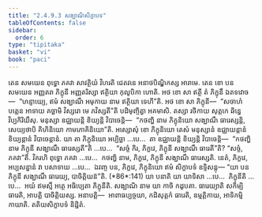 ```yaml
---
title: "2.4.9.3 សង្ឃាណិសិក្ខាបទ"
tableOfContents: false
sidebar:
  order: 6
type: "tipitaka"
basket: "vi"
book: "paci"
---
```



<DynamicBreadcrumb />

<Division number="1190" book="paci">

<Paragraph number="3454" book="paci">
តេន សមយេន ពុទ្ធោ ភគវា សាវត្ថិយំ វិហរតិ ជេតវនេ អនាថបិណ្ឌិកស្ស អារាមេ. តេន ខោ បន សមយេន អញ្ញតរា ភិក្ខុនី អញ្ញតរិស្សា ឥត្ថិយា កុលូបិកា ហោតិ. អថ ខោ សា ឥត្ថី តំ ភិក្ខុនឹ ឯតទវោច—  “ហន្ទាយ្យេ, ឥមំ សង្ឃាណឹ អមុកាយ នាម ឥត្ថិយា ទេហី”តិ. អថ ខោ សា ភិក្ខុនី—  “សចាហំ បត្តេន អាទាយ គច្ឆាមិ វិស្សរោ មេ ភវិស្សតី”តិ បដិមុញ្ចិត្វា អគមាសិ. តស្សា រថិកាយ សុត្តកេ ឆិន្នេ វិប្បកិរិយឹសុ. មនុស្សា ឧជ្ឈាយន្តិ ខិយ្យន្តិ វិបាចេន្តិ—  “កថញ្ហិ នាម ភិក្ខុនិយោ សង្ឃាណឹ ធារេស្សន្តិ, សេយ្យថាបិ គិហិនិយោ កាមភោគិនិយោ”តិ.
</Paragraph>

<Paragraph number="3455" book="paci">
អស្សោសុំ ខោ ភិក្ខុនិយោ តេសំ មនុស្សានំ ឧជ្ឈាយន្តានំ ខិយ្យន្តានំ វិបាចេន្តានំ. យា តា ភិក្ខុនិយោ អប្បិច្ឆា …បេ…  តា ឧជ្ឈាយន្តិ ខិយ្យន្តិ វិបាចេន្តិ—  “កថញ្ហិ នាម ភិក្ខុនី សង្ឃាណឹ ធារេស្សតី”តិ …បេ…  “សច្ចំ កិរ, ភិក្ខវេ, ភិក្ខុនី សង្ឃាណឹ ធារេតី”តិ? “សច្ចំ, ភគវា”តិ. វិគរហិ ពុទ្ធោ ភគវា …បេ…  កថញ្ហិ នាម, ភិក្ខវេ, ភិក្ខុនី សង្ឃាណឹ ធារេស្សតិ. នេតំ, ភិក្ខវេ, អប្បសន្នានំ វា បសាទាយ …បេ…  ឯវញ្ច បន, ភិក្ខវេ, ភិក្ខុនិយោ ឥមំ សិក្ខាបទំ ឧទ្ទិសន្តុ—
</Paragraph>

</Division>
<Division number="1191" book="paci">

<Paragraph number="3456" book="paci">
<Emphasis>“យា បន ភិក្ខុនី សង្ឃាណឹ ធារេយ្យ, បាចិត្តិយន៑”</Emphasis>តិ. (*86*:<Emphasis>141</Emphasis>)
</Paragraph>

</Division>
<Division number="1192" book="paci">

<Paragraph number="3457" book="paci">
<Emphasis>យា បនា</Emphasis>តិ យា យាទិសា …បេ…  <Emphasis>ភិក្ខុនី</Emphasis>តិ …បេ…  អយំ ឥមស្មឹ អត្ថេ អធិប្បេតា ភិក្ខុនីតិ.
</Paragraph>

<Paragraph number="3458" book="paci">
<Emphasis>សង្ឃាណិ</Emphasis> នាម យា កាចិ កដូបគា.
</Paragraph>

<Paragraph number="3459" book="paci">
<Emphasis>ធារេយ្យា</Emphasis>តិ សកិម្បិ ធារេតិ, អាបត្តិ បាចិត្តិយស្ស.
</Paragraph>

</Division>
<Division number="1193" book="paci">

<Paragraph number="3460" book="paci">
អនាបត្តិ—  អាពាធប្បច្ចយា, កដិសុត្តកំ ធារេតិ, ឧម្មត្តិកាយ, អាទិកម្មិកាយាតិ.

</Paragraph>
</Division>

<Paragraph number="3461" type="center" book="paci">
តតិយសិក្ខាបទំ និដ្ឋិតំ.
</Paragraph>